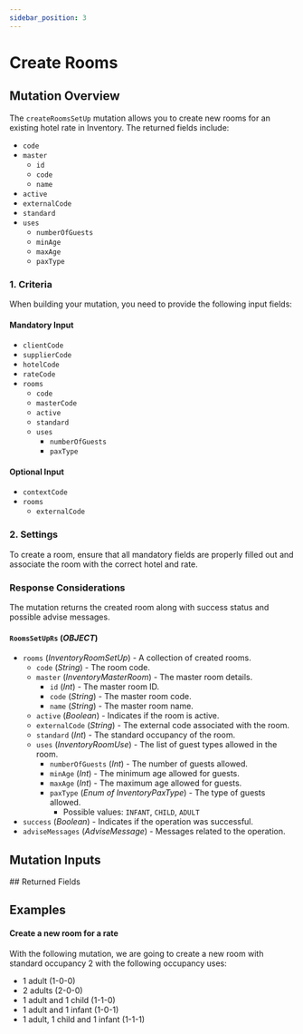 ```yaml
---
sidebar_position: 3
---
```








































# Create Rooms

## Mutation Overview

The `createRoomsSetUp` mutation allows you to create new rooms for an existing hotel rate in Inventory. The returned fields include:

* `code`
* `master`
  * `id`
  * `code`
  * `name`
* `active`
* `externalCode`
* `standard`
* `uses`
  * `numberOfGuests`
  * `minAge`
  * `maxAge`
  * `paxType`

### 1. Criteria

When building your mutation, you need to provide the following input fields:

#### Mandatory Input
* `clientCode`
* `supplierCode`
* `hotelCode`
* `rateCode`
* `rooms`
  * `code`
  * `masterCode`
  * `active`
  * `standard`
  * `uses`
    * `numberOfGuests`
    * `paxType`

#### Optional Input
* `contextCode`
* `rooms`
  * `externalCode`

### 2. Settings

To create a room, ensure that all mandatory fields are properly filled out and associate the room with the correct hotel and rate.

### Response Considerations

The mutation returns the created room along with success status and possible advise messages.

#### `RoomsSetUpRs` (*OBJECT*)
* `rooms` (*InventoryRoomSetUp*) - A collection of created rooms.
  * `code` (*String*) - The room code.
  * `master` (*InventoryMasterRoom*) - The master room details.
    * `id` (*Int*) - The master room ID.
    * `code` (*String*) - The master room code.
    * `name` (*String*) - The master room name.
  * `active` (*Boolean*) - Indicates if the room is active.
  * `externalCode` (*String*) - The external code associated with the room.
  * `standard` (*Int*) - The standard occupancy of the room.
  * `uses` (*InventoryRoomUse*) - The list of guest types allowed in the room.
    * `numberOfGuests` (*Int*) - The number of guests allowed.
    * `minAge` (*Int*) - The minimum age allowed for guests.
    * `maxAge` (*Int*) - The maximum age allowed for guests.
    * `paxType` (*Enum of InventoryPaxType*) - The type of guests allowed.
      * Possible values: `INFANT`, `CHILD`, `ADULT`
* `success` (*Boolean*) - Indicates if the operation was successful.
* `adviseMessages` (*AdviseMessage*) - Messages related to the operation.

## Mutation Inputs

<InventoryRoomsSetupCreateInput />
## Returned Fields

<RoomsSetUpRs />


## Examples

#### Create a new room for a rate

With the following mutation, we are going to create a new room with standard occupancy 2 with the following occupancy uses:  
* 1 adult (1-0-0)
* 2 adults (2-0-0)
* 1 adult and 1 child (1-1-0)
* 1 adult and 1 infant (1-0-1)
* 1 adult, 1 child and 1 infant (1-1-1)

<GraphqlSample query={createRoomsSetUpMutation} variables={createRoomsSetUpVariables} />